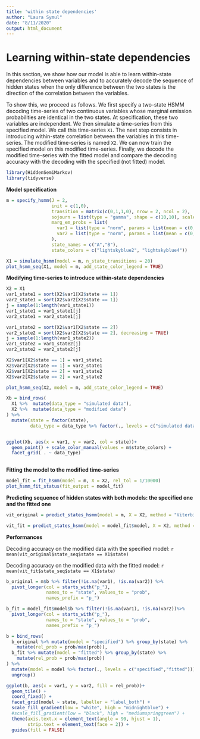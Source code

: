 ```yaml
---
title: 'within state dependencies'
author: "Laura Symul"
date: "8/11/2020"
output: html_document
---
```



# Learning within-state dependencies

In this section, we show how our model is able to learn within-state dependencies between variables and to accurately decode the sequence of hidden states when the only difference between the two states is the direction of the correlation between the variables.

To show this, we proceed as follows.
We first specify a two-state HSMM decoding time-series of two continuous variables whose marginal emission probabilities are identical in the two states. At specification, these two variables are independent. We then simulate a time-series from this specified model. We call this time-series `X1`. The next step consists in introducing within-state correlation between the variables in this time-series. The modified time-series is named `X2`. We can now train the specified model on this modified time-series. Finally, we decode the modified time-series with the fitted model and compare the decoding accuracy with the decoding with the specified (not fitted) model.


```r

library(HiddenSemiMarkov)
library(tidyverse)

```

__Model specification__

```r

m = specify_hsmm(J = 2,
                 init = c(1,0),
                 transition = matrix(c(0,1,1,0), nrow = 2, ncol = 2),
                 sojourn = list(type = "gamma", shape = c(10,10), scale = c(1,1)),
                 marg_em_probs = list(
                   var1 = list(type = "norm", params = list(mean = c(0,0), sd = c(1,1))),
                   var2 = list(type = "norm", params = list(mean = c(0,0), sd = c(5,5)))
                 ),
                 state_names = c("A","B"),
                 state_colors = c("lightskyblue2", "lightskyblue4"))
```


```r

X1 = simulate_hsmm(model = m, n_state_transitions = 20)
plot_hsmm_seq(X1, model = m, add_state_color_legend = TRUE)

```


__Modifying time-series to introduce within-state dependencies__

```r

X2 = X1
var1_state1 = sort(X2$var1[X2$state == 1])
var2_state1 = sort(X2$var2[X2$state == 1])
j = sample(1:length(var1_state1))
var1_state1 = var1_state1[j]
var2_state1 = var2_state1[j]

var1_state2 = sort(X2$var1[X2$state == 2])
var2_state2 = sort(X2$var2[X2$state == 2], decreasing = TRUE)
j = sample(1:length(var1_state2))
var1_state2 = var1_state2[j]
var2_state2 = var2_state2[j]

X2$var1[X2$state == 1] = var1_state1
X2$var2[X2$state == 1] = var2_state1
X2$var1[X2$state == 2] = var1_state2
X2$var2[X2$state == 2] = var2_state2

```


```r

plot_hsmm_seq(X2, model = m, add_state_color_legend = TRUE)

```


```r

Xb = bind_rows(
  X1 %>%  mutate(data_type = "simulated data"),
  X2 %>%  mutate(data_type = "modified data")
) %>% 
  mutate(state = factor(state),
         data_type = data_type %>% factor(., levels = c("simulated data","modified data")))


ggplot(Xb, aes(x = var1, y = var2, col = state))+
  geom_point() + scale_color_manual(values = m$state_colors) +
  facet_grid( . ~ data_type)
  
```



__Fitting the model to the modified time-series__

```r

model_fit = fit_hsmm(model = m, X = X2, rel_tol = 1/10000)
plot_hsmm_fit_status(fit_output = model_fit)

```

__Predicting sequence of hidden states with both models: the specified one and the fitted one__

```r

vit_original = predict_states_hsmm(model = m, X = X2, method = "Viterbi")

vit_fit = predict_states_hsmm(model = model_fit$model, X = X2, method = "Viterbi")

```

__Performances__

Decoding accuracy on the modified data with the specified model: `r mean(vit_original$state_seq$state == X1$state)`

Decoding accuracy on the modified data with the fitted model: `r mean(vit_fit$state_seq$state == X1$state)`

```r

b_original = m$b %>% filter(!is.na(var1), !is.na(var2)) %>% 
  pivot_longer(col = starts_with("p_"), 
               names_to = "state", values_to = "prob", 
               names_prefix = "p_")

b_fit = model_fit$model$b %>% filter(!is.na(var1), !is.na(var2))%>% 
  pivot_longer(col = starts_with("p_"), 
               names_to = "state", values_to = "prob", 
               names_prefix = "p_")

b = bind_rows(
  b_original %>% mutate(model = "specified") %>% group_by(state) %>% 
    mutate(rel_prob = prob/max(prob)),
  b_fit %>% mutate(model = "fitted") %>% group_by(state) %>% 
    mutate(rel_prob = prob/max(prob))
) %>%  
  mutate(model = model %>% factor(., levels = c("specified","fitted"))) %>% 
  ungroup()

ggplot(b, aes(x = var1, y = var2, fill = rel_prob))+
  geom_tile() +
  coord_fixed() +
  facet_grid(model ~ state, labeller = "label_both") +
  scale_fill_gradient(low = "white", high = "midnightblue") +
  #scale_fill_gradient(low = "black", high = "mediumspringgreen") +
  theme(axis.text.x = element_text(angle = 90, hjust = 1),
        strip.text = element_text(face = 2)) +
  guides(fill = FALSE)

```






